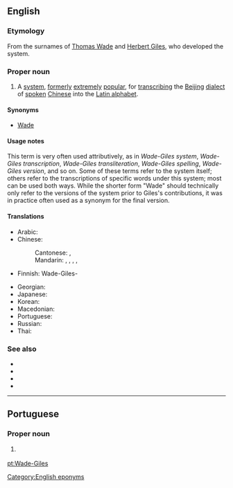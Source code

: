 ==English==
{{wikipedia}}

===Etymology===
From the surnames of [[w:Thomas Wade|Thomas Wade]] and [[w:Herbert Giles|Herbert Giles]], who developed the system.

===Proper noun===
{{en-proper noun}}

# A [[system]], [[formerly]] [[extremely]] [[popular]], for [[transcribing]] the [[Beijing]] [[dialect]] of [[spoken]] [[Chinese]] into the [[Latin alphabet]].

====Synonyms====
* [[Wade]]

====Usage notes====
This term is very often used attributively, as in ''Wade-Giles system'', ''Wade-Giles transcription'', ''Wade-Giles transliteration'', ''Wade-Giles spelling'', ''Wade-Giles version'', and so on. Some of these terms refer to the system itself; others refer to the transcriptions of specific words under this system; most can be used both ways. While the shorter form "Wade" should technically only refer to the versions of the system prior to Giles's contributions, it was in practice often used as a synonym for the final version.

====Translations====
{{trans-top|transcription system for Mandarin}}
* Arabic: {{t|ar|ويد–جيلز|m|tr=wayd-jaylz, wiid-jiilz}}
* Chinese:
*: Cantonese: {{t|yue|威妥瑪拼音}}, {{t|yue|威妥玛拼音|tr=wai1 tok3 maa5 ping3 jam1}}
*: Mandarin: {{t+|cmn|威妥瑪拼音|sc=Hani}}, {{t|cmn|威妥玛拼音|tr=Wēi-Tuǒmǎ pīnyīn|sc=Hani}}, {{t|cmn|威翟式拼音|tr=Wēi-Dí shì pīnyīn|sc=Hani}}, {{t|cmn|韋氏拼音|sc=Hani}}, {{t|cmn|韦氏拼音|tr=Wéi shì pīnyīn|sc=Hani}}
* Finnish: Wade-Giles-{{t+|fi|järjestelmä}}
{{trans-mid}}
* Georgian: {{t|ka|ვეიდ-ჯაილზი|sc=Geor}}
* Japanese: {{t+|ja|ウェード式|tr=Wēdo-shiki}}
* Korean: {{t|ko|웨이드-자일스|tr=Weideu-Jailseu|sc=Hang}}
* Macedonian: {{t|mk|Вејд-Џајлс|tr=Vejd-Džajls}}
* Portuguese: {{t+|pt|Wade-Giles|m}}
* Russian: {{t|ru|Уэйд-Джайлз|m|tr=Uéjd-Džájls}}
* Thai: {{t|th|เวด-ไจลส์|tr=wâyt jail}}
{{trans-bottom}}

===See also===
* {{l|en|Gwoyeu Romatzyh}}
* {{l|en|Pinyin}}
* {{l|en|Yale}}
* {{l|en|Zhuyin fuhao}}

[[Category:English eponyms]]

----

==Portuguese==

===Proper noun===
{{pt-proper noun|m}}

# {{l|en|Wade-Giles}} {{gloss|transcription system for Mandarin}}

{{catlangcode|pt|Writing systems}}

[[pt:Wade-Giles]]